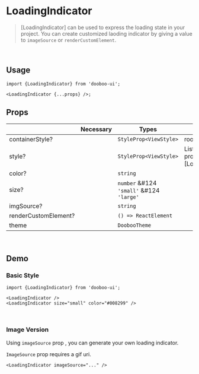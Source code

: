 
<Meta title="Components/LoadingIndicator" />

# LoadingIndicator

> [LoadingIndicator] can be used to express the loading state in your project. You can create customized laoding indicator by giving a value to `imageSource` or `renderCustomElement`.

<br />

## Usage

```tsx
import {LoadingIndicator} from 'dooboo-ui';

<LoadingIndicator {...props} />;
```

## Props

|                      | Necessary | Types                                    | Description                                        | Default |
| -------------------- | --------- | ---------------------------------------- | -------------------------------------------------- | ------- |
| containerStyle?      |           | `StyleProp<ViewStyle>`                   | root VeiwStyle                                     |         |
| style?               |           | `StyleProp<ViewStyle>`                   | List of all style props within [LoadingIndicator]. |         |
| color?               |           | `string`                                 |                                                    |         |
| size?                |           | `number` &#124 `'small'` &#124 `'large'` |                                                    | `large` |
| imgSource?           |           | `string`                                 |                                                    |         |
| renderCustomElement? |           | `() => ReactElement`                     |                                                    |         |
| theme                |           | `DoobooTheme`                            |                                                    | `light` |

<br />

## Demo

### Basic Style

```tsx
import {LoadingIndicator} from 'dooboo-ui';

<LoadingIndicator />
<LoadingIndicator size="small" color="#008299" />
```

<Basic />

<Link link="https://snack.expo.dev/@swda/loadingindicator_basic" />

<br />

### Image Version

Using `imageSource` prop , you can generate your own loading indicator.

`ImageSource` prop requires a gif uri.

```tsx
<LoadingIndicator imageSource="..." />
```

<ImageVersion />

<Link link="https://snack.expo.dev/@swda/loadingindicator_img" />

<br />

